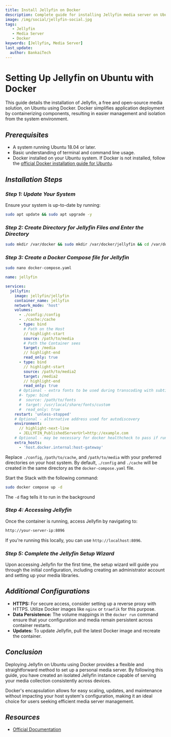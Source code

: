 ```yaml
---
title: Install Jellyfin on Docker
description: Complete guide for installing Jellyfin media server on Ubuntu using Docker with Docker Compose configuration and setup instructions.
image: /img/social/jellyfin-social.jpg
tags:
   - Jellyfin
   - Media Server
   - Docker
keywords: [Jellyfin, Media Server]
last_update:
  author: BankaiTech
---
```



# **Setting Up Jellyfin on Ubuntu with Docker**

This guide details the installation of Jellyfin, a free and open-source media solution, on Ubuntu using Docker. Docker simplifies application deployment by containerizing components, resulting in easier management and isolation from the system environment.

## ***Prerequisites***

- A system running Ubuntu 18.04 or later.
- Basic understanding of terminal and command line usage.
- Docker installed on your Ubuntu system. If Docker is not installed, follow the [official Docker installation guide for Ubuntu](https://docs.docker.com/engine/install/ubuntu/).

## ***Installation Steps***

### *Step 1: Update Your System*

Ensure your system is up-to-date by running:

```bash
sudo apt update && sudo apt upgrade -y
```

### *Step 2: Create Directory for Jellyfin Files and Enter the Directory*

```bash
sudo mkdir /var/docker && sudo mkdir /var/docker/jellyfin && cd /var/docker/jellyfin
```

### *Step 3: Create a Docker Compose file for Jellyfin*

```bash
sudo nano docker-compose.yaml
```

```yaml title="Modify the Highlighted lines" showLineNumbers
name: jellyfin

services:
  jellyfin:
    image: jellyfin/jellyfin
    container_name: jellyfin
    network_mode: 'host'
    volumes:
      - ./config:/config
      - ./cache:/cache
      - type: bind
        # Path on the Host
        // highlight-start
        source: /path/to/media
        # Path the Container sees
        target: /media
        // highlight-end
        read_only: true
      - type: bind
        // highlight-start
        source: /path/to/media2
        target: /media2
        // highlight-end
        read_only: true
      # Optional - extra fonts to be used during transcoding with subtitle burn-in
      #- type: bind
      #  source: /path/to/fonts
      #  target: /usr/local/share/fonts/custom
      #  read_only: true
    restart: 'unless-stopped'
    # Optional - alternative address used for autodiscovery
    environment:
      // highlight-next-line
      - JELLYFIN_PublishedServerUrl=http://example.com
    # Optional - may be necessary for docker healthcheck to pass if running in host network mode
    extra_hosts:
      - 'host.docker.internal:host-gateway'
```

Replace `./config`, `/path/to/cache`, and `/path/to/media` with your preferred directories on your host system.
By default, `./config` and `./cache` will be created in the same directory as the `docker-compose.yaml` file.

Start the Stack with the following command:
```bash
sudo docker compose up -d
```
The `-d` flag tells it to run in the background

### *Step 4: Accessing Jellyfin*

Once the container is running, access Jellyfin by navigating to:

```bash
http://your-server-ip:8096
```

If you're running this locally, you can use `http://localhost:8096`.

### *Step 5: Complete the Jellyfin Setup Wizard*

Upon accessing Jellyfin for the first time, the setup wizard will guide you through the initial configuration, including creating an administrator account and setting up your media libraries.

## ***Additional Configurations***

- **HTTPS:** For secure access, consider setting up a reverse proxy with HTTPS. Utilize Docker images like `nginx` or `traefik` for this purpose.
- **Data Persistence:** The volume mappings in the `docker run` command ensure that your configuration and media remain persistent across container restarts.
- **Updates:** To update Jellyfin, pull the latest Docker image and recreate the container.

## ***Conclusion***

Deploying Jellyfin on Ubuntu using Docker provides a flexible and straightforward method to set up a personal media server. By following this guide, you have created an isolated Jellyfin instance capable of serving your media collection consistently across devices.

Docker's encapsulation allows for easy scaling, updates, and maintenance without impacting your host system's configuration, making it an ideal choice for users seeking efficient media server management.

## ***Resources***
- [Official Documentation](https://jellyfin.org/docs/general/installation/container/#using-docker-compose)

<BuyMeACoffeeButton />
